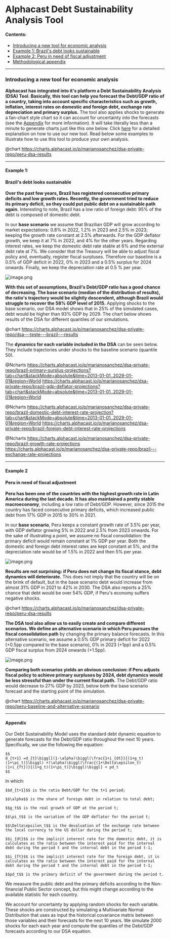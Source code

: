 # Alphacast Debt Sustainability Analysis Tool

#### Contents:
 - [Introducing a new tool for economic analysis](#introducing-a-new-tool-for-economic-analysis)
 - [Example 1: Brazil's debt looks sustainable](#example-1)
 - [Example 2: Peru in need of fiscal adjustment](#example-2)
 - [Methodological appendix](#appendix)

---
### Introducing a new tool for economic analysis

**Alphacast has integrated into it's platform a Debt Sustainability Analysis (DSA) Tool. Basically, this tool can help you forecast the Debt/GDP ratio of a country, taking into account specific characteristics such as growth, inflation, interest rates on domestic and foreign debt, exchange rate depreciation and primary surplus.** The tool also applies shocks to generate a fan-chart style chart so it can account for uncertainty into the forecasts (see the [Appendix](#appendix) for more information). It will take literally less than a minute to generate charts just like this one below. Click [here](https://www.alphacast.io/p/lucascosta93/insights/2022-2-4-aRBGCZ) for a detailed explanation on how to use our new tool. Read below some examples to illustrate how to use this tool to produce your own analysis. 

@chart https://charts.alphacast.io/p/marianosanchez/dsa-private-repo/peru-dsa-results

---

#### Example 1:
#### Brazil's debt looks sustainable

**Over the past few years, Brazil has registered consecutive primary deficits and low growth rates. Recently, the government tried to reduce its primary deficit, so they could put public debt on a sustainable path again.** Interesting to note, Brazil has a low ratio of foreign debt: 95% of the debt is composed of domestic debt.

In our **base scenario** we assume that Brazilian GDP will grow according to market expectations: 0.8% in 2022, 1.2% in 2023 and 2.5% in 2023; keeping the growth rate constant at 2.5% afterwards. For the GDP deflator growth, we keep it at 7% in 2022, and 4% for the other years. Regarding interest rates, we keep the domestic debt rate stable at 6% and the external debt rate at 7%. We consider that the Treasury will be able to adjust fiscal policy and, eventually, register fiscal surpluses. Therefore our baseline is a 0.5% of GDP deficit in 2022, 0% in 2023 and a 0.5% surplus for 2024 onwards. Finally, we keep the depreciation rate at 0.5 % per year.

![image.png](https://alphacast-images.s3.us-west-2.amazonaws.com/next-s3-uploads/0fdce9d4-c523-4b8f-a275-a2c2a64fbd4f/image.png)

**With this set of assumptions, Brazil's Debt/GDP ratio has a good chance of decreasing. The base scenario (median of the distribution of results), the ratio's trajectory would be slightly descendent, although Brazil would struggle to recover the 58% GDP level of 2015.** Applying shocks to the base scenario, our DSA model shows that in 25% of the simulated cases, debt would be higher than 93% GDP by 2029. The chart below shows results of the DSA for different quantiles of our simulations.

@chart https://charts.alphacast.io/p/marianosanchez/dsa-private-repo/dsa---teste---brazil---results

The **dynamics for each variable included in the DSA** can be seen below. They include trajectories under shocks to the baseline scenario (quantile 50).

@Ncharts https://charts.alphacast.io/p/marianosanchez/dsa-private-repo/brazil-primary-surplus-projections?tab=chart&stackMode=absolute&time=2013-01-01..2029-01-01&region=World https://charts.alphacast.io/p/marianosanchez/dsa-private-repo/brazil-gdp-deflator-projections?tab=chart&stackMode=absolute&time=2013-01-01..2029-01-01&region=World

@Ncharts https://charts.alphacast.io/p/marianosanchez/dsa-private-repo/brazil-domestic-debt-interest-rate-projection?tab=chart&stackMode=absolute&time=2013-01-01..2029-01-01&region=World https://charts.alphacast.io/p/marianosanchez/dsa-private-repo/brazil-foreign-debt-interest-rate-projections

@Ncharts https://charts.alphacast.io/p/marianosanchez/dsa-private-repo/brazil-growth-rate-projections https://charts.alphacast.io/p/marianosanchez/dsa-private-repo/brazil---exchange-rate-projections 

---
#### Example 2
#### Peru in need of fiscal adjustment

**Peru has been one of the countries with the highest growth rate in Latin America during the last decade. It has also maintained a pretty stable macroeconomy**, including a low ratio of Debt/GDP. However, since 2015 the country has faced consecutive primary deficits, which increased public debt from 17% GDP in 2015 to 30% in 2021.

In our **base scenario**, Peru keeps a constant growth rate of 3.5% per year, with GDP deflator growing 5% in 2022 and 2.5% from 2023 onwards. For the sake of illustrating a point, we assume no fiscal consolidation: the primary deficit would remain constant at 1% GDP per year. Both the domestic and foreign debt interest rates are kept constant at 5%, and the depreciation rate would be of 1.5% in 2022 and then 5% per year.

![image.png](https://alphacast-images.s3.us-west-2.amazonaws.com/next-s3-uploads/a356e666-37b0-4698-aab7-34bed666b763/image.png)

**Results are not surprising: if Peru does not change its fiscal stance, debt dynamics will deteriorate.** This does not imply that the country will be on the brink of default, but in the base scenario debt would increase from almost 31% GDP in 2021 to 42% in 2030. The DSA also reports a 25% chance that debt would be over 54% GDP, if Peru's economy suffers negative shocks.

@chart https://charts.alphacast.io/p/marianosanchez/dsa-private-repo/peru-dsa-results

**The DSA tool also allow us to easily create and compare different scenarios. We define an alternative scenario in which Peru pursues the fiscal consolidation path** by changing the primary balance forecasts. In this alternative scenario, we assume a 0.5% GDP primary deficit for 2022 (+0.5pp compared to the base scenario), 0% in 2023 (+1pp) and a 0.5% GDP fiscal surplus from 2024 onwards (+1.5pp).

![image.png](https://alphacast-images.s3.us-west-2.amazonaws.com/next-s3-uploads/502270e6-4d0e-4ba3-afde-fd071eb0525e/image.png)

**Comparing both scenarios yields an obvious conclusion: if Peru adjusts fiscal policy to achieve primary surpluses by 2024, debt dynamics would be less stressful than under the current fiscal path.** The Debt/GDP ratio would decrease to 27% GDP by 2023, below both the base scenario forecast and the starting point of the simulation.

@chart https://charts.alphacast.io/p/marianosanchez/dsa-private-repo/peru-baseline-and-alternative-scenario 

---

#### Appendix

Our Debt Sustainability Model uses the standard debt dynamic equation to generate forecasts for the Debt/GDP ratio throughout the next 10 years. Specifically, we use the following the equation:
``` 
$$
d_{t+1} =d_{t}\biggl[(1-\alpha)\biggl(\frac{1+i_{dt}}{(1+g_t)(1+\pi_t)}\biggl) +(\alpha)\biggl(\frac{(1+\Delta\epsilon_t)(1+i_{ft})}{(1+g_t)(1+\pi_t)}\biggl)\biggl] + pd_t
$$
``` 
In which:
``` 
$$d_{t+1}$$ is the ratio Debt/GDP for the t+1 period;

$$\alpha$$ is the share of foreign debt in relation to total debt;

$$g_t$$ is the real growth of GDP at the period t;

$$\pi_t$$ is the variation of the GDP deflator for the period t;

$$\Delta\epsilon_t$$ is the devaluation of the exchange rate between the local currency to the US dollar during the period t;

$$i_{dt}$$ is the implicit interest rate for the domestic debt, it is calculates as the ratio between the interest paid for the internal debt during the period t and the internal debt in the period t-1;

$$i_{ft}$$ is the implicit interest rate for the foreign debt, it is calculates as the ratio between the interest paid for the internal debt during the period t and the internal debt in the period t-1;

$$pd_t$$ is the primary deficit of the government during the period t.
``` 
We measure the public debt and the primary déficits according to the Non-financial Public Sector concept, but this might change according to the available statistic for each country.

We account for uncertainty by applying random shocks for each variable. These shocks are constructed by simulating a Multivariate Normal Distribution that uses as input the historical covariance matrix between those variables and their forecasts for the next 10 years. We simulate 2000 shocks for each each year and compute the quantiles of the Debt/GDP forecasts according to our DSA equation.

